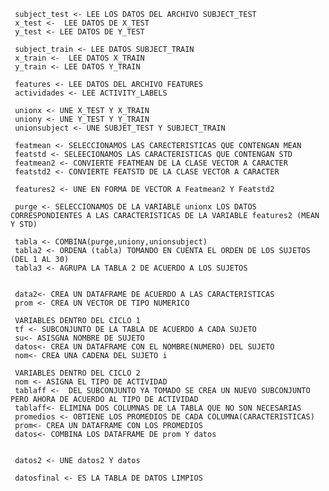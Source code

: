      subject_test <- LEE LOS DATOS DEL ARCHIVO SUBJECT_TEST
     x_test <-  LEE DATOS DE X_TEST
     y_test <- LEE DATOS DE Y_TEST

     subject_train <- LEE DATOS SUBJECT_TRAIN
     x_train <-  LEE DATOS X_TRAIN
     y_train <- LEE DATOS Y_TRAIN

     features <- LEE DATOS DEL ARCHIVO FEATURES
     actividades <- LEE ACTIVITY_LABELS
     
     unionx <- UNE X_TEST Y X_TRAIN
     uniony <- UNE Y_TEST Y Y_TRAIN
     unionsubject <- UNE SUBJET_TEST Y SUBJECT_TRAIN
     
     featmean <- SELECCIONAMOS LAS CARECTERISTICAS QUE CONTENGAN MEAN
     featstd <- SELEECIONAMOS LAS CARACTERISTICAS QUE CONTENGAN STD
     featmean2 <- CONVIERTE FEATMEAN DE LA CLASE VECTOR A CARACTER
     featstd2 <- CONVIERTE FEATSTD DE LA CLASE VECTOR A CARACTER
     
     features2 <- UNE EN FORMA DE VECTOR A Featmean2 Y Featstd2
     
     purge <- SELECCIONAMOS DE LA VARIABLE unionx LOS DATOS CORRESPONDIENTES A LAS CARACTERISTICAS DE LA VARIABLE features2 (MEAN Y STD)
     
     tabla <- COMBINA(purge,uniony,unionsubject)
     tabla2 <- ORDENA (tabla) TOMANDO EN CUENTA EL ORDEN DE LOS SUJETOS (DEL 1 AL 30)
     tabla3 <- AGRUPA LA TABLA 2 DE ACUERDO A LOS SUJETOS
     
     
     data2<- CREA UN DATAFRAME DE ACUERDO A LAS CARACTERISTICAS
     prom <- CREA UN VECTOR DE TIPO NUMERICO
     
     VARIABLES DENTRO DEL CICLO 1
     tf <- SUBCONJUNTO DE LA TABLA DE ACUERDO A CADA SUJETO
     su<- ASISGNA NOMBRE DE SUJETO
     datos<- CREA UN DATAFRAME CON EL NOMBRE(NUMERO) DEL SUJETO
     nom<- CREA UNA CADENA DEL SUJETO i
     
     VARIABLES DENTRO DEL CICLO 2
     nom <- ASIGNA EL TIPO DE ACTIVIDAD
     tablaff <-  DEL SUBCONJUNTO YA TOMADO SE CREA UN NUEVO SUBCONJUNTO PERO AHORA DE ACUERDO AL TIPO DE ACTIVIDAD
     tablaff<- ELIMINA DOS COLUMNAS DE LA TABLA QUE NO SON NECESARIAS
     promedios <- OBTIENE LOS PROMEDIOS DE CADA COLUMNA(CARACTERISTICAS)
     prom<- CREA UN DATAFRAME CON LOS PROMEDIOS
     datos<- COMBINA LOS DATAFRAME DE prom Y datos
     
     
     datos2 <- UNE datos2 Y datos
     
     datosfinal <- ES LA TABLA DE DATOS LIMPIOS
     
     
     
     
